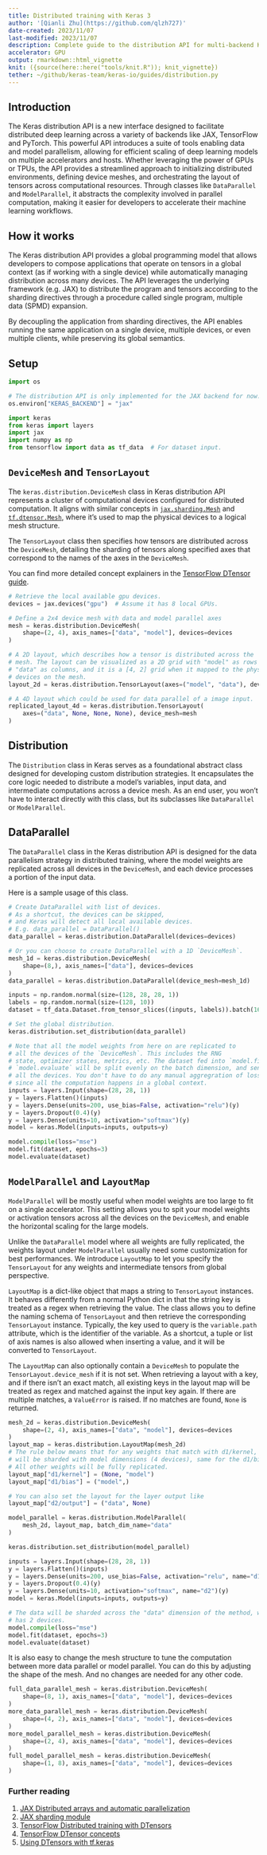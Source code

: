 ```yaml
---
title: Distributed training with Keras 3
author: '[Qianli Zhu](https://github.com/qlzh727)'
date-created: 2023/11/07
last-modified: 2023/11/07
description: Complete guide to the distribution API for multi-backend Keras.
accelerator: GPU
output: rmarkdown::html_vignette
knit: ({source(here::here("tools/knit.R")); knit_vignette})
tether: ~/github/keras-team/keras-io/guides/distribution.py
---
```


## Introduction

The Keras distribution API is a new interface designed to facilitate
distributed deep learning across a variety of backends like JAX, TensorFlow and
PyTorch. This powerful API introduces a suite of tools enabling data and model
parallelism, allowing for efficient scaling of deep learning models on multiple
accelerators and hosts. Whether leveraging the power of GPUs or TPUs, the API
provides a streamlined approach to initializing distributed environments,
defining device meshes, and orchestrating the layout of tensors across
computational resources. Through classes like `DataParallel` and
`ModelParallel`, it abstracts the complexity involved in parallel computation,
making it easier for developers to accelerate their machine learning
workflows.

## How it works

The Keras distribution API provides a global programming model that allows
developers to compose applications that operate on tensors in a global context
(as if working with a single device) while
automatically managing distribution across many devices. The API leverages the
underlying framework (e.g. JAX) to distribute the program and tensors according to the
sharding directives through a procedure called single program, multiple data
(SPMD) expansion.

By decoupling the application from sharding directives, the API enables running
the same application on a single device, multiple devices, or even multiple
clients, while preserving its global semantics.

## Setup

```python
import os

# The distribution API is only implemented for the JAX backend for now.
os.environ["KERAS_BACKEND"] = "jax"

import keras
from keras import layers
import jax
import numpy as np
from tensorflow import data as tf_data  # For dataset input.
```

## `DeviceMesh` and `TensorLayout`

The `keras.distribution.DeviceMesh` class in Keras distribution API represents a cluster of
computational devices configured for distributed computation. It aligns with
similar concepts in [`jax.sharding.Mesh`](https://jax.readthedocs.io/en/latest/jax.sharding.html#jax.sharding.Mesh) and
[`tf.dtensor.Mesh`](https://www.tensorflow.org/api_docs/python/tf/experimental/dtensor/Mesh),
where it's used to map the physical devices to a logical mesh structure.

The `TensorLayout` class then specifies how tensors are distributed across the
`DeviceMesh`, detailing the sharding of tensors along specified axes that
correspond to the names of the axes in the `DeviceMesh`.

You can find more detailed concept explainers in the
[TensorFlow DTensor guide](https://www.tensorflow.org/guide/dtensor_overview#dtensors_model_of_distributed_tensors).

```python
# Retrieve the local available gpu devices.
devices = jax.devices("gpu")  # Assume it has 8 local GPUs.

# Define a 2x4 device mesh with data and model parallel axes
mesh = keras.distribution.DeviceMesh(
    shape=(2, 4), axis_names=["data", "model"], devices=devices
)

# A 2D layout, which describes how a tensor is distributed across the
# mesh. The layout can be visualized as a 2D grid with "model" as rows and
# "data" as columns, and it is a [4, 2] grid when it mapped to the physical
# devices on the mesh.
layout_2d = keras.distribution.TensorLayout(axes=("model", "data"), device_mesh=mesh)

# A 4D layout which could be used for data parallel of a image input.
replicated_layout_4d = keras.distribution.TensorLayout(
    axes=("data", None, None, None), device_mesh=mesh
)
```

## Distribution

The `Distribution` class in Keras serves as a foundational abstract class designed
for developing custom distribution strategies. It encapsulates the core logic
needed to distribute a model's variables, input data, and intermediate
computations across a device mesh. As an end user, you won't have to interact
directly with this class, but its subclasses like `DataParallel` or
`ModelParallel`.

## DataParallel

The `DataParallel` class in the Keras distribution API is designed for the
data parallelism strategy in distributed training, where the model weights are
replicated across all devices in the `DeviceMesh`, and each device processes a
portion of the input data.

Here is a sample usage of this class.

```python
# Create DataParallel with list of devices.
# As a shortcut, the devices can be skipped,
# and Keras will detect all local available devices.
# E.g. data_parallel = DataParallel()
data_parallel = keras.distribution.DataParallel(devices=devices)

# Or you can choose to create DataParallel with a 1D `DeviceMesh`.
mesh_1d = keras.distribution.DeviceMesh(
    shape=(8,), axis_names=["data"], devices=devices
)
data_parallel = keras.distribution.DataParallel(device_mesh=mesh_1d)

inputs = np.random.normal(size=(128, 28, 28, 1))
labels = np.random.normal(size=(128, 10))
dataset = tf_data.Dataset.from_tensor_slices((inputs, labels)).batch(16)

# Set the global distribution.
keras.distribution.set_distribution(data_parallel)

# Note that all the model weights from here on are replicated to
# all the devices of the `DeviceMesh`. This includes the RNG
# state, optimizer states, metrics, etc. The dataset fed into `model.fit` or
# `model.evaluate` will be split evenly on the batch dimension, and sent to
# all the devices. You don't have to do any manual aggregration of losses,
# since all the computation happens in a global context.
inputs = layers.Input(shape=(28, 28, 1))
y = layers.Flatten()(inputs)
y = layers.Dense(units=200, use_bias=False, activation="relu")(y)
y = layers.Dropout(0.4)(y)
y = layers.Dense(units=10, activation="softmax")(y)
model = keras.Model(inputs=inputs, outputs=y)

model.compile(loss="mse")
model.fit(dataset, epochs=3)
model.evaluate(dataset)
```

## `ModelParallel` and `LayoutMap`

`ModelParallel` will be mostly useful when model weights are too large to fit
on a single accelerator. This setting allows you to spit your model weights or
activation tensors across all the devices on the `DeviceMesh`, and enable the
horizontal scaling for the large models.

Unlike the `DataParallel` model where all weights are fully replicated,
the weights layout under `ModelParallel` usually need some customization for
best performances. We introduce `LayoutMap` to let you specify the
`TensorLayout` for any weights and intermediate tensors from global perspective.

`LayoutMap` is a dict-like object that maps a string to `TensorLayout`
instances. It behaves differently from a normal Python dict in that the string
key is treated as a regex when retrieving the value. The class allows you to
define the naming schema of `TensorLayout` and then retrieve the corresponding
`TensorLayout` instance. Typically, the key used to query
is the `variable.path` attribute,  which is the identifier of the variable.
As a shortcut, a tuple or list of axis
names is also allowed when inserting a value, and it will be converted to
`TensorLayout`.

The `LayoutMap` can also optionally contain a `DeviceMesh` to populate the
`TensorLayout.device_mesh` if it is not set. When retrieving a layout with a
key, and if there isn't an exact match, all existing keys in the layout map will
be treated as regex and matched against the input key again. If there are
multiple matches, a `ValueError` is raised. If no matches are found, `None` is
returned.

```python
mesh_2d = keras.distribution.DeviceMesh(
    shape=(2, 4), axis_names=["data", "model"], devices=devices
)
layout_map = keras.distribution.LayoutMap(mesh_2d)
# The rule below means that for any weights that match with d1/kernel, it
# will be sharded with model dimensions (4 devices), same for the d1/bias.
# All other weights will be fully replicated.
layout_map["d1/kernel"] = (None, "model")
layout_map["d1/bias"] = ("model",)

# You can also set the layout for the layer output like
layout_map["d2/output"] = ("data", None)

model_parallel = keras.distribution.ModelParallel(
    mesh_2d, layout_map, batch_dim_name="data"
)

keras.distribution.set_distribution(model_parallel)

inputs = layers.Input(shape=(28, 28, 1))
y = layers.Flatten()(inputs)
y = layers.Dense(units=200, use_bias=False, activation="relu", name="d1")(y)
y = layers.Dropout(0.4)(y)
y = layers.Dense(units=10, activation="softmax", name="d2")(y)
model = keras.Model(inputs=inputs, outputs=y)

# The data will be sharded across the "data" dimension of the method, which
# has 2 devices.
model.compile(loss="mse")
model.fit(dataset, epochs=3)
model.evaluate(dataset)
```

It is also easy to change the mesh structure to tune the computation between
more data parallel or model parallel. You can do this by adjusting the shape of
the mesh. And no changes are needed for any other code.

```python
full_data_parallel_mesh = keras.distribution.DeviceMesh(
    shape=(8, 1), axis_names=["data", "model"], devices=devices
)
more_data_parallel_mesh = keras.distribution.DeviceMesh(
    shape=(4, 2), axis_names=["data", "model"], devices=devices
)
more_model_parallel_mesh = keras.distribution.DeviceMesh(
    shape=(2, 4), axis_names=["data", "model"], devices=devices
)
full_model_parallel_mesh = keras.distribution.DeviceMesh(
    shape=(1, 8), axis_names=["data", "model"], devices=devices
)
```

### Further reading

1. [JAX Distributed arrays and automatic parallelization](https://jax.readthedocs.io/en/latest/notebooks/Distributed_arrays_and_automatic_parallelization.html)
2. [JAX sharding module](https://jax.readthedocs.io/en/latest/jax.sharding.html)
3. [TensorFlow Distributed training with DTensors](https://www.tensorflow.org/tutorials/distribute/dtensor_ml_tutorial)
4. [TensorFlow DTensor concepts](https://www.tensorflow.org/guide/dtensor_overview)
5. [Using DTensors with tf.keras](https://www.tensorflow.org/tutorials/distribute/dtensor_keras_tutorial)

